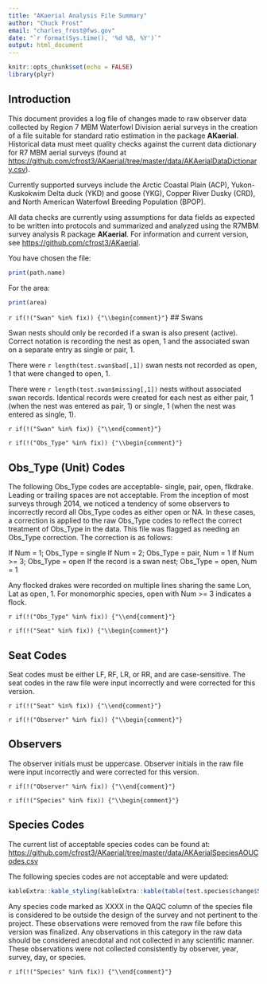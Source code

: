 ```yaml
---
title: "AKaerial Analysis File Summary"
author: "Chuck Frost"
email: "charles_frost@fws.gov"
date: "`r format(Sys.time(), '%d %B, %Y')`"
output: html_document
---
```


```r
knitr::opts_chunk$set(echo = FALSE)
library(plyr)
```

## Introduction

This document provides a log file of changes made to raw observer data collected by Region 7 MBM Waterfowl Division aerial surveys in the creation of a file suitable for standard ratio estimation in the package **AKaerial**.  Historical data must meet quality checks against the current data dictionary for R7 MBM aerial surveys (found at <https://github.com/cfrost3/AKaerial/tree/master/data/AKAerialDataDictionary.csv>).

Currently supported surveys include the Arctic Coastal Plain (ACP), Yukon-Kuskokwim Delta duck (YKD) and goose (YKG), Copper River Dusky (CRD), and North American Waterfowl Breeding Population (BPOP).

All data checks are currently using assumptions for data fields as expected to be written into protocols and summarized and analyzed using the R7MBM survey analysis R package **AKaerial**.  For information and current version, see <https://github.com/cfrost3/AKaerial>.


You have chosen the file:
```r

print(path.name)

```

For the area:

```r

print(area)

```

`r if(!("Swan" %in% fix)) {"\\begin{comment}"}`
## Swans

Swan nests should only be recorded if a swan is also present (active).  Correct notation is recording the nest as open, 1 and the associated swan on a separate entry as single or pair, 1.

There were `r length(test.swan$bad[,1])` swan nests not recorded as open, 1 that were changed to open, 1.

There were `r length(test.swan$missing[,1])` nests without associated swan records.  Identical records were created for each nest as either pair, 1 (when the nest was entered as pair, 1) or single, 1 (when the nest was entered as single, 1).


`r if(!("Swan" %in% fix)) {"\\end{comment}"}`


`r if(!("Obs_Type" %in% fix)) {"\\begin{comment}"}`

## Obs_Type (Unit) Codes

The following Obs_Type codes are acceptable- single, pair, open, flkdrake.  Leading or trailing spaces are not acceptable.  From the inception of most surveys through 2014, we noticed a tendency of some observers to incorrectly record all Obs_Type codes as either open or NA.  In these cases, a correction is applied to the raw Obs_Type codes to reflect the correct treatment of Obs_Type in the data.  This file was flagged as needing an Obs_Type correction.  The correction is as follows:

If Num = 1; Obs_Type = single
If Num = 2; Obs_Type = pair, Num = 1
If Num >= 3; Obs_Type = open
If the record is a swan nest; Obs_Type = open, Num = 1

Any flocked drakes were recorded on multiple lines sharing the same Lon, Lat as open, 1. For monomorphic species, open with Num >= 3 indicates a flock. 

`r if(!("Obs_Type" %in% fix)) {"\\end{comment}"}`


`r if(!("Seat" %in% fix)) {"\\begin{comment}"}`

## Seat Codes

Seat codes must be either LF, RF, LR, or RR, and are case-sensitive.  The seat codes in the raw file were input incorrectly and were corrected for this version.

`r if(!("Seat" %in% fix)) {"\\end{comment}"}`

`r if(!("Observer" %in% fix)) {"\\begin{comment}"}`

## Observers

The observer initials must be uppercase.  Observer initials in the raw file were input incorrectly and were corrected for this version.

`r if(!("Observer" %in% fix)) {"\\end{comment}"}`

`r if(!("Species" %in% fix)) {"\\begin{comment}"}`

## Species Codes
The current list of acceptable species codes can be found at:
<https://github.com/cfrost3/AKaerial/tree/master/data/AKAerialSpeciesAOUCodes.csv>

The following species codes are not acceptable and were updated:

```r
kableExtra::kable_styling(kableExtra::kable(table(test.species$change$Species)))
```

Any species code marked as XXXX in the QAQC column of the species file is considered to be outside the design of the survey and not pertinent to the project.  These observations were removed from the raw file before this version was finalized.  Any observations in this category in the raw data should be considered anecdotal and not collected in any scientific manner.  These observations were not collected consistently by observer, year, survey, day, or species.  

`r if(!("Species" %in% fix)) {"\\end{comment}"}`


